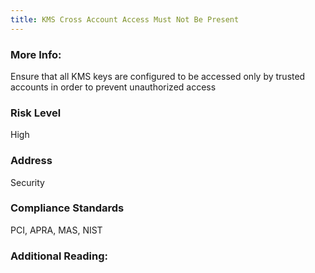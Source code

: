 ```yaml
---
title: KMS Cross Account Access Must Not Be Present
---
```


### More Info:

Ensure that all KMS keys are configured to be accessed only by trusted accounts in order to prevent unauthorized access

### Risk Level

High

### Address

Security

### Compliance Standards

PCI, APRA, MAS, NIST

### Additional Reading:

